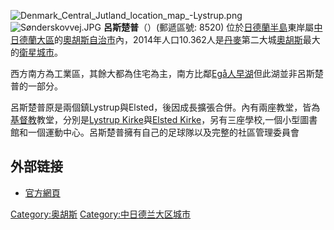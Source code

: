 {{multiple issues|
{{Expand|time=2015-03-04T22:56:25+00:00}} 
{{Request translation}}
}}

[[File:Denmark_Central_Jutland_location_map_-Lystrup.png|right]]
[[File:Sønderskovvej.JPG|thumb]]
'''呂斯楚普'''（{{lang-da|Lystrup}}）(郵遞區號: 8520) 位於[[日德蘭半島|日德蘭半島]]東岸屬[[中日德蘭大區|中日德蘭大區]]的[[奧胡斯自治市|奧胡斯自治市]]內，2014年人口10.362人是[[丹麥|丹麥]]第二大城[[奧胡斯|奧胡斯]]最大的[[衛星城市|衛星城市]]。

西方南方為工業區，其餘大都為住宅為主，南方比鄰[[:dk:Egå_Engsø|Egå人早湖]]但此湖並非呂斯楚普的一部分。

呂斯楚普原是兩個鎮Lystrup與Elsted，後因成長擴張合併。內有兩座教堂，皆為[[基督教|基督教]]教堂，分別是[[:dk:Lystrup_Kirke|Lystrup Kirke]]與[[:dk:Elsted_Kirke|Elsted Kirke]]，另有三座學校,一個小型圖書館和一個運動中心。呂斯楚普擁有自己的足球隊以及完整的社區管理委員會




== 外部链接 ==
* [http://www.8520.dk/ 官方網頁]{{Wayback|url=http://www.8520.dk/ |date=20201130083854 }}

[[Category:奥胡斯|Category:奥胡斯]]
[[Category:中日德兰大区城市|Category:中日德兰大区城市]]